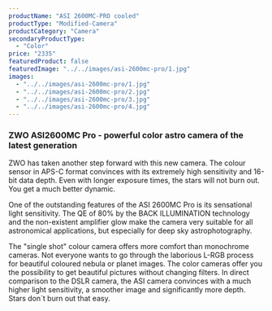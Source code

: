 ```yaml
---
productName: "ASI 2600MC-PRO cooled"
productType: "Modified-Camera"
productCategory: "Camera"
secondaryProductType:
  - "Color"
price: "2335"
featuredProduct: false
featuredImage: "../../images/asi-2600mc-pro/1.jpg"
images:
  - "../../images/asi-2600mc-pro/1.jpg"
  - "../../images/asi-2600mc-pro/2.jpg"
  - "../../images/asi-2600mc-pro/3.jpg"
  - "../../images/asi-2600mc-pro/4.jpg"
---
```


### ZWO ASI2600MC Pro - powerful color astro camera of the latest generation

ZWO has taken another step forward with this new camera. The colour sensor in APS-C format convinces with its extremely high sensitivity and 16-bit data depth. Even with longer exposure times, the stars will not burn out. You get a much better dynamic.

One of the outstanding features of the ASI 2600MC Pro is its sensational light sensitivity. The QE of 80% by the BACK ILLUMINATION technology and the non-existent amplifier glow make the camera very suitable for all astronomical applications, but especially for deep sky astrophotography.

The "single shot" colour camera offers more comfort than monochrome cameras. Not everyone wants to go through the laborious L-RGB process for beautiful coloured nebula or planet images. The color cameras offer you the possibility to get beautiful pictures without changing filters. In direct comparison to the DSLR camera, the ASI camera convinces with a much higher light sensitivity, a smoother image and significantly more depth. Stars don´t burn out that easy.
